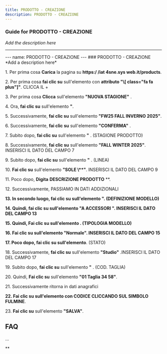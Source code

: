 ```yaml
---
title: PRODOTTO - CREAZIONE
description: PRODOTTO - CREAZIONE
---
```


### Guide for PRODOTTO - CREAZIONE

*Add the description here*

***

\--- name: PRODOTTO - CREAZIONE --- ### PRODOTTO - CREAZIONE \*Add a description here\*&#x20;

1\. Per prima cosa **Carica** la pagina su **https:/ /iat 4sne.sys web.it/products**.&#x20;

2\. Per prima cosa **fai clic su** sull'elemento con **attributo "\\\[ class="fa fa plus"]"**. CLICCA IL +&#x20;

3\. Per prima cosa **Clicca** sull'elemento **"NUOVA STAGIONE"** .&#x20;

4\. Ora, **fai clic su** sull'elemento **"**.

&#x20;5\. Successivamente, **fai clic su** sull'elemento **"FW25 FALL INVERNO 2025"**.

&#x20;6\. Successivamente, **fai clic su** sull'elemento **"CONFERMA"** .&#x20;

7\. Subito dopo, **fai clic su** sull'elemento **"** . (STAGIONE PRODOTTO)&#x20;

8\. Successivamente, **fai clic su** sull'elemento **"FALL WINTER 2025"**. INSERISCI IL DATO DEL CAMPO 7&#x20;

9\. Subito dopo, **fai clic su** sull'elemento **"** . (LINEA)&#x20;

10\. **Fai clic su** sull'elemento **"SOLE \\\*\*"**. INSERISCI IL DATO DEL CAMPO 9

&#x20;11\. Poco dopo, **Digita** **DESCRIZIONE PRODOTTO** \*\*.

&#x20;12\. Successivamente, PASSIAMO IN DATI ADDIZIONALI&#x20;

**13. In secondo luogo, fai clic su sull'elemento ". (DEFINIZIONE MODELLO)**&#x20;

**14. Quindi, fai clic su sull'elemento "A ACCESSORI ". INSERISCI IL DATO DEL CAMPO 13**&#x20;

**15. Quindi, Fai clic su sull'elemento . (TIPOLOGIA MODELLO)**&#x20;

**16. Fai clic su sull'elemento "Normale". INSERISCI IL DATO DEL CAMPO 15**&#x20;

**17. Poco dopo, fai clic su sull'elemento**. (STATO)&#x20;

18\. Successivamente, **fai clic su** sull'elemento **"Studio"** .INSERISCI IL DATO DEL CAMPO 17

&#x20;19\. Subito dopo, **fai clic su** sull'elemento **"** . (COD. TAGLIA)&#x20;

20\. Quindi, **Fai clic su** sull'elemento **"01 Taglia 34 58"**.&#x20;

21\. Successivamente ritorna in dati anagrafici&#x20;

**22. Fai clic su sull'elemento con CODICE CLICCANDO SUL SIMBOLO FULMINE**.&#x20;

23\. **Fai clic su** sull'elemento **"SALVA"**.

## FAQ

...

\*\*